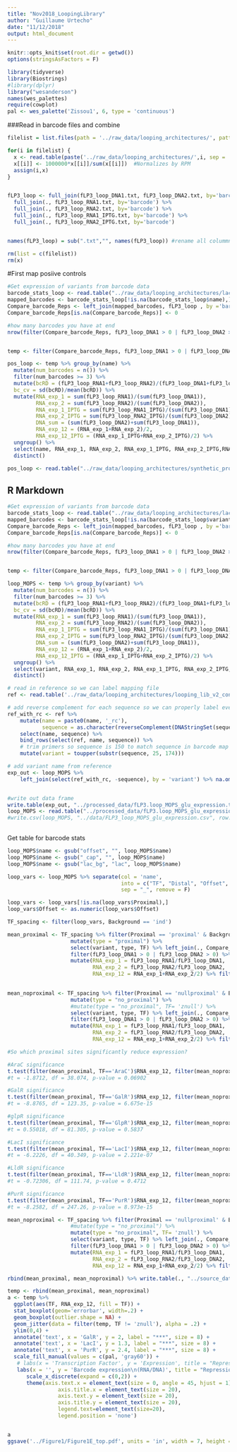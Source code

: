 ```yaml
---
title: "Nov2018_LoopingLibrary"
author: "Guillaume Urtecho"
date: "11/12/2018"
output: html_document
---
```


```r
knitr::opts_knit$set(root.dir = getwd())
options(stringsAsFactors = F)

library(tidyverse)
library(Biostrings)
#library(dplyr)
library("wesanderson")
names(wes_palettes)
require(cowplot)
pal <- wes_palette('Zissou1', 6, type = 'continuous')

```


###Read in barcode files and combine

```r

filelist = list.files(path = '../raw_data/looping_architectures/', pattern = 'fLP3_loop*')

for(i in filelist) {
  x <- read.table(paste('../raw_data/looping_architectures/',i, sep = ''), col.names=c(i, 'barcode'), header = F)
  x[[i]] <- 1000000*x[[i]]/sum(x[[i]])  #Normalizes by RPM
  assign(i,x)  
}


fLP3_loop <- full_join(fLP3_loop_DNA1.txt, fLP3_loop_DNA2.txt, by='barcode') %>% #Change .txt files to files you've read in
  full_join(., fLP3_loop_RNA1.txt, by='barcode') %>%
  full_join(., fLP3_loop_RNA2.txt, by='barcode') %>%
  full_join(., fLP3_loop_RNA1_IPTG.txt, by='barcode') %>%
  full_join(., fLP3_loop_RNA2_IPTG.txt, by='barcode') 


names(fLP3_loop) = sub(".txt","", names(fLP3_loop)) #rename all colummns that were named after text file temp <- Loop_Data[c(-1,-5)]

rm(list = c(filelist))
rm(x) 

```



#First map posiive controls

```r
#Get expression of variants from barcode data
barcode_stats_loop <- read.table("../raw_data/looping_architectures/lacZ_controls_bc_map.txt", header = T)
mapped_barcodes <- barcode_stats_loop[!is.na(barcode_stats_loop$name),]
Compare_barcode_Reps <- left_join(mapped_barcodes, fLP3_loop , by ='barcode')
Compare_barcode_Reps[is.na(Compare_barcode_Reps)] <- 0

#how many barcodes you have at end
nrow(filter(Compare_barcode_Reps, fLP3_loop_DNA1 > 0 | fLP3_loop_DNA2 > 0))  ##### Barcodes integrated of 2,011,019, 65% integrated


temp <- filter(Compare_barcode_Reps, fLP3_loop_DNA1 > 0 | fLP3_loop_DNA2 > 0)#, min_DNA_2 > 0

pos_loop <- temp %>% group_by(name) %>% 
  mutate(num_barcodes = n()) %>%
  filter(num_barcodes >= 3) %>%
  mutate(bcRD = (fLP3_loop_RNA1+fLP3_loop_RNA2)/(fLP3_loop_DNA1+fLP3_loop_DNA2),
  bc_cv = sd(bcRD)/mean(bcRD)) %>%
  mutate(RNA_exp_1 = sum(fLP3_loop_RNA1)/(sum(fLP3_loop_DNA1)),
         RNA_exp_2 = sum(fLP3_loop_RNA2)/(sum(fLP3_loop_DNA2)),
         RNA_exp_1_IPTG = sum(fLP3_loop_RNA1_IPTG)/(sum(fLP3_loop_DNA1)),
         RNA_exp_2_IPTG = sum(fLP3_loop_RNA2_IPTG)/(sum(fLP3_loop_DNA2)),
         DNA_sum = (sum(fLP3_loop_DNA2)+sum(fLP3_loop_DNA1)),
         RNA_exp_12 = (RNA_exp_1+RNA_exp_2)/2,
         RNA_exp_12_IPTG = (RNA_exp_1_IPTG+RNA_exp_2_IPTG)/2) %>% 
  ungroup() %>% 
  select(name, RNA_exp_1, RNA_exp_2, RNA_exp_1_IPTG, RNA_exp_2_IPTG,RNA_exp_12, RNA_exp_12_IPTG, DNA_sum, num_barcodes, bc_cv) %>% 
  distinct() 

pos_loop <- read.table("../raw_data/looping_architectures/synthetic_promoter_pos_controls_formatted.txt", col.names = c('name', 'variant')) %>% left_join(pos_loop,., by = 'name')
```
## R Markdown


```r
#Get expression of variants from barcode data
barcode_stats_loop <- read.table("../raw_data/looping_architectures/lacZ_bc_map.txt", header = T, sep = ',', col.names = c('barcode','variant', 'num_reads'))
mapped_barcodes <- barcode_stats_loop[!is.na(barcode_stats_loop$variant),]
Compare_barcode_Reps <- left_join(mapped_barcodes, fLP3_loop , by ='barcode')
Compare_barcode_Reps[is.na(Compare_barcode_Reps)] <- 0

#how many barcodes you have at end
nrow(filter(Compare_barcode_Reps, fLP3_loop_DNA1 > 0 | fLP3_loop_DNA2 > 0))  ##### Barcodes integrated of 2,011,019, 65% integrated


temp <- filter(Compare_barcode_Reps, fLP3_loop_DNA1 > 0 | fLP3_loop_DNA2 > 0)#, min_DNA_2 > 0

loop_MOPS <- temp %>% group_by(variant) %>% 
  mutate(num_barcodes = n()) %>%
  filter(num_barcodes >= 3) %>%
  mutate(bcRD = (fLP3_loop_RNA1+fLP3_loop_RNA2)/(fLP3_loop_DNA1+fLP3_loop_DNA2),
  bc_cv = sd(bcRD)/mean(bcRD)) %>%
  mutate(RNA_exp_1 = sum(fLP3_loop_RNA1)/(sum(fLP3_loop_DNA1)),
         RNA_exp_2 = sum(fLP3_loop_RNA2)/(sum(fLP3_loop_DNA2)),
         RNA_exp_1_IPTG = sum(fLP3_loop_RNA1_IPTG)/(sum(fLP3_loop_DNA1)),
         RNA_exp_2_IPTG = sum(fLP3_loop_RNA2_IPTG)/(sum(fLP3_loop_DNA2)),
         DNA_sum = (sum(fLP3_loop_DNA2)+sum(fLP3_loop_DNA1)),
         RNA_exp_12 = (RNA_exp_1+RNA_exp_2)/2,
         RNA_exp_12_IPTG = (RNA_exp_1_IPTG+RNA_exp_2_IPTG)/2) %>% 
  ungroup() %>% 
  select(variant, RNA_exp_1, RNA_exp_2, RNA_exp_1_IPTG, RNA_exp_2_IPTG,RNA_exp_12, RNA_exp_12_IPTG, DNA_sum, num_barcodes, bc_cv) %>% 
  distinct() 

# read in reference so we can label mapping file
ref <- read.table('../raw_data/looping_architectures/looping_lib_v2_controls_clean.txt', col.names= c('name', 'sequence')) %>% mutate(name = as.character(name), sequence = as.character(sequence))

# add reverse complement for each sequence so we can properly label everything
ref_with_rc <- ref %>% 
    mutate(name = paste0(name, '_rc'),
           sequence = as.character(reverseComplement(DNAStringSet(sequence)))) %>% 
    select(name, sequence) %>% 
    bind_rows(select(ref, name, sequence)) %>% 
    # trim primers so sequence is 150 to match sequence in barcode map
    mutate(variant = toupper(substr(sequence, 25, 174)))

# add variant name from reference
exp_out <- loop_MOPS %>% 
    left_join(select(ref_with_rc, -sequence), by = 'variant') %>% na.omit() %>% mutate(name=gsub('>', '', .$name)) %>% rbind(.,pos_loop)


#write out data frame
write.table(exp_out, "../processed_data/fLP3.loop_MOPS_glu_expression.txt", quote = F, row.names = F)
loop_MOPS <- read.table("../processed_data/fLP3.loop_MOPS_glu_expression.txt", header = T)
#write.csv(loop_MOPS, "../data/FLP3_loop_MOPS_glu_expression.csv", row.names=F)
  
```

Get table for barcode stats
```r

loop_MOPS$name <- gsub("offset", "", loop_MOPS$name)
loop_MOPS$name <- gsub("_cap", "", loop_MOPS$name)
loop_MOPS$name <- gsub("lac_bg", "lac", loop_MOPS$name)

loop_vars <- loop_MOPS %>% separate(col = 'name', 
                                    into = c("TF", "Distal", "Offset", "Background", 'Proximal') , 
                                    sep = "_", remove = F) 

loop_vars <- loop_vars[!is.na(loop_vars$Proximal),]
loop_vars$Offset <- as.numeric(loop_vars$Offset)

TF_spacing <- filter(loop_vars, Background == 'ind')

mean_proximal <- TF_spacing %>% filter(Proximal == 'proximal' & Background == 'ind', Distal == 'nodistal') %>% 
                    mutate(type = "proximal") %>%
                    select(variant, type, TF) %>% left_join(., Compare_barcode_Reps, by = 'variant') %>%
                    filter(fLP3_loop_DNA1 > 0 | fLP3_loop_DNA2 > 0) %>%
                    mutate(RNA_exp_1 = fLP3_loop_RNA1/fLP3_loop_DNA1,
                           RNA_exp_2 = fLP3_loop_RNA2/fLP3_loop_DNA2,
                           RNA_exp_12 = RNA_exp_1+RNA_exp_2/2) %>% filter(RNA_exp_12 < Inf) %>% na.omit()
                    

mean_noproximal <- TF_spacing %>% filter(Proximal == 'nullproximal' & Background == 'ind', Distal == 'nodistal') %>%
                    mutate(type = "no_proximal") %>%
                    #mutate(type = "no_proximal", TF= 'znull') %>%
                    select(variant, type, TF) %>% left_join(., Compare_barcode_Reps, by = 'variant') %>%
                    filter(fLP3_loop_DNA1 > 0 | fLP3_loop_DNA2 > 0) %>%
                    mutate(RNA_exp_1 = fLP3_loop_RNA1/fLP3_loop_DNA1,
                           RNA_exp_2 = fLP3_loop_RNA2/fLP3_loop_DNA2,
                           RNA_exp_12 = RNA_exp_1+RNA_exp_2/2) %>% filter(RNA_exp_12 < Inf) %>% na.omit()

#So which proximal sites significantly reduce expression?

#AraC significance
t.test(filter(mean_proximal, TF=='AraC')$RNA_exp_12, filter(mean_noproximal, TF=='AraC')$RNA_exp_12)
#t = -1.8712, df = 38.074, p-value = 0.06902

#GalR significance
t.test(filter(mean_proximal, TF=='GalR')$RNA_exp_12, filter(mean_noproximal, TF=='GalR')$RNA_exp_12)
#t = -8.8765, df = 123.35, p-value = 6.675e-15

#glpR significance
t.test(filter(mean_proximal, TF=='GlpR')$RNA_exp_12, filter(mean_noproximal, TF=='GlpR')$RNA_exp_12)
#t = 0.55018, df = 81.305, p-value = 0.5837

#LacI significance
t.test(filter(mean_proximal, TF=='LacI')$RNA_exp_12, filter(mean_noproximal, TF=='LacI')$RNA_exp_12)
#t = -6.2226, df = 40.349, p-value = 2.221e-07

#LldR significance
t.test(filter(mean_proximal, TF=='LldR')$RNA_exp_12, filter(mean_noproximal, TF=='LldR')$RNA_exp_12)
#t = -0.72306, df = 111.74, p-value = 0.4712

#PurR significance
t.test(filter(mean_proximal, TF=='PurR')$RNA_exp_12, filter(mean_noproximal, TF=='PurR')$RNA_exp_12)
#t = -8.2582, df = 247.26, p-value = 8.973e-15

mean_noproximal <- TF_spacing %>% filter(Proximal == 'nullproximal' & Background == 'ind', Distal == 'nodistal') %>%
                    #mutate(type = "no_proximal") %>%
                    mutate(type = "no_proximal", TF= 'znull') %>%
                    select(variant, type, TF) %>% left_join(., Compare_barcode_Reps, by = 'variant') %>%
                    filter(fLP3_loop_DNA1 > 0 | fLP3_loop_DNA2 > 0) %>%
                    mutate(RNA_exp_1 = fLP3_loop_RNA1/fLP3_loop_DNA1,
                           RNA_exp_2 = fLP3_loop_RNA2/fLP3_loop_DNA2,
                           RNA_exp_12 = RNA_exp_1+RNA_exp_2/2) %>% filter(RNA_exp_12 < Inf) %>% na.omit()

rbind(mean_proximal, mean_noproximal) %>% write.table(., "../source_data/Figure1E_top.txt", row.names = F, sep = '\t', quote = FALSE)

temp <- rbind(mean_proximal, mean_noproximal)
a <- temp %>% 
  ggplot(aes(TF, RNA_exp_12, fill = TF)) + 
  stat_boxplot(geom='errorbar', width=.2) +
  geom_boxplot(outlier.shape = NA) +
  geom_jitter(data = filter(temp, TF != 'znull'), alpha = .2) +
  ylim(0,4) +
  annotate('text', x = 'GalR', y = 2, label = "***", size = 8) +
  annotate('text', x = 'LacI', y = 1.3, label = "***", size = 8) +
  annotate('text', x = 'PurR', y = 2.4, label = "***", size = 8) +
  scale_fill_manual(values = c(pal, 'gray60')) +
   # labs(x = 'Transcription Factor', y = 'Expression', title = "Repression due to proximal site") + 
   labs(x = '', y = 'Barcode expression\n(RNA/DNA)', title = "Repression due to proximal site") +  
      scale_x_discrete(expand = c(0,2)) +
      theme(axis.text.x = element_text(size = 0, angle = 45, hjust = 1), 
                axis.title.x = element_text(size = 20),
                axis.text.y = element_text(size = 20), 
                axis.title.y = element_text(size = 20), 
                legend.text=element_text(size=20),
                legend.position = 'none')


a
ggsave('../Figure1/Figure1E_top.pdf', units = 'in', width = 7, height = 3)
```



